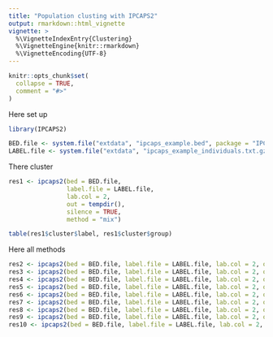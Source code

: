 ```yaml
---
title: "Population clusting with IPCAPS2"
output: rmarkdown::html_vignette
vignette: >
  %\VignetteIndexEntry{Clustering}
  %\VignetteEngine{knitr::rmarkdown}
  %\VignetteEncoding{UTF-8}
---
```


```r
knitr::opts_chunk$set(
  collapse = TRUE,
  comment = "#>"
)
```

Here set up

```r
library(IPCAPS2)

BED.file <- system.file("extdata", "ipcaps_example.bed", package = "IPCAPS2")
LABEL.file <- system.file("extdata", "ipcaps_example_individuals.txt.gz", package = "IPCAPS2")

```

There cluster
```r

res1 <- ipcaps2(bed = BED.file, 
                label.file = LABEL.file, 
                lab.col = 2, 
                out = tempdir(), 
                silence = TRUE, 
                method = "mix")

table(res1$cluster$label, res1$cluster$group)

```

Here all methods
```r


res2 <- ipcaps2(bed = BED.file, label.file = LABEL.file, lab.col = 2, out = tempdir(), silence = TRUE, method = "pam")
res3 <- ipcaps2(bed = BED.file, label.file = LABEL.file, lab.col = 2, out = tempdir(), silence = TRUE, method = "mixmod")
res4 <- ipcaps2(bed = BED.file, label.file = LABEL.file, lab.col = 2, out = tempdir(), silence = TRUE, method = "meanshift")
res5 <- ipcaps2(bed = BED.file, label.file = LABEL.file, lab.col = 2, out = tempdir(), silence = TRUE, method = "apcluster")
res6 <- ipcaps2(bed = BED.file, label.file = LABEL.file, lab.col = 2, out = tempdir(), silence = TRUE, method = "hclust")
res7 <- ipcaps2(bed = BED.file, label.file = LABEL.file, lab.col = 2, out = tempdir(), silence = TRUE, method = "rubikclust")
res8 <- ipcaps2(bed = BED.file, label.file = LABEL.file, lab.col = 2, out = tempdir(), silence = TRUE, method = "clara")
res9 <- ipcaps2(bed = BED.file, label.file = LABEL.file, lab.col = 2, out = tempdir(), silence = TRUE, method = "kmeans")
res10 <- ipcaps2(bed = BED.file, label.file = LABEL.file, lab.col = 2, out = tempdir(), silence = TRUE, method = "dbscan")

```

